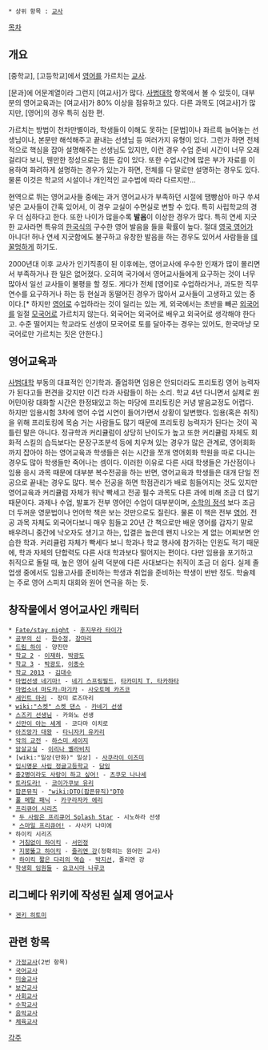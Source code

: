  * 상위 항목 : [[교사]]

[[목차]]
== 개요 ==
[중학교], [고등학교]에서 [[영어]]를 가르치는 [[교사]].

[문과]에 어문계열이라 그런지 [여교사]가 많다. [[사범대학]] 항목에서 볼 수 있듯이, 대부분의 영어교육과는 [여교사]가 80% 이상을 점유하고 있다. 다른 과목도 [여교사]가 많지만, [영어]의 경우 특히 심한 편.

가르치는 방법이 천차만별이라, 학생들이 이해도 못하는 [문법]이나 좌르륵 늘어놓는 선생님이나, 본문만 해석해주고 끝내는 선생님 등 여러가지 유형이 있다. 그런가 하면 전체적으로 핵심을 잡아 설명해주는 선생님도 있지만, 이런 경우 수업 준비 시간이 너무 오래 걸리다 보니, 웬만한 정성으로는 힘든 감이 있다. 또한 수업시간에 많은 부가 자료를 이용하여 화려하게 설명하는 경우가 있는가 하면, 전체를 다 말로만 설명하는 경우도 있다. 물론 이것은 학교의 시설이나 개인적인 교수법에 따라 다르지만…

현역으로 뛰는 영어교사들 중에는 과거 영어교사가 부족하던 시절에 땜빵삼아 마구 쑤셔넣은 교사들이 간혹 있어서, 이 경우 교실이 수면실로 변할 수 있다. 특히 사립학교의 경우 더 심하다고 한다. 또한 나이가 많을수록 '''발음'''이 이상한 경우가 많다. 특히 연세 지긋한 교사라면 특유의 [[한국]]식의 구수한 영어 발음을 들을 확률이 높다. 절대 [[영국 영어]]가 아니다! 허나 연세 지긋함에도 불구하고 유창한 발음을 하는 경우도 있어서 사람들을 [[데꿀멍]]하게 하기도.

2000년대 이후 교사가 인기직종이 된 이후에는, 영어교사에 우수한 인재가 많이 몰리면서 부족하거나 한 일은 없어졌다. 오히여 국가에서 영어교사들에게 요구하는 것이 너무 많아서 일선 교사들이 불평을 할 정도. 게다가 전체 [영어]로 수업하라거나, 과도한 직무연수를 요구하거나 하는 등 현실과 동떨어진 경우가 많아서 교사들이 고생하고 있는 중이다.[* 하지만 [[영어]]로 수업하라는 것이 일리는 있는 게, 외국에서는 초반을 빼곤 [[외국어]]를 일절 [[모국어]]로 가르치지 않는다. 외국어는 외국어로 배우고 외국어로 생각해야 한다고. 수준 떨어지는 학교라도 선생이 모국어로 토를 달아주는 경우는 있어도, 한국마냥 모국어로만 가르치는 짓은 안한다.]

== 영어교육과 ==
[[사범대학]] 부동의 대표적인 인기학과. 졸업하면 임용은 안되더라도 프리토킹 영어 능력자가 된다고들 편견을 갖지만 이건 타과 사람들이 하는 소리. 학교 4년 다니면서 실제로 원어민이랑 대화할 시간은 한정돼있고 하는 마당에 프리토킹은 커녕 발음교정도 어렵다. 하지만 임용시험 3차에 영어 수업 시연이 들어가면서 상황이 일변했다. 임용(혹은 취직)을 위해 프리토킹에 목숨 거는 사람들도 많기 때문에 프리토킹 능력자가 된다는 것이 꼭 틀린 말은 아니다. 정규학과 커리큘럼이 상당히 난이도가 높고 또한 커리큘럼 자체도 회화적 스킬의 습득보다는 문장구조분석 등에 치우쳐 있는 경우가 많은 관계로, 영어회화까지 잡아야 하는 영어교육과 학생들은 쉬는 시간을 쪼개 영어회화 학원을 따로 다니는 경우도 많아 학생들만 죽어나는 셈이다. 이러한 이유로 다른 사대 학생들은 가산점이나 임용 응시 과목 때문에 대부분 복수전공을 하는 반면, 영어교육과 학생들은 대개 단일 전공으로 끝내는 경우도 많다. 복수 전공을 하면 학점관리가 배로 힘들어지는 것도 있지만 영어교육과 커리큘럼 자체가 워낙 빡세고 전공 필수 과목도 다른 과에 비해 조금 더 많기 때문이다. 과제나 수업, 발표가 전부 영어인 수업이 대부분이며, [[수학의 정석]] 보다 조금 더 두꺼운 영문법이나 언어학 책은 보는 것만으로도 질린다. 물론 이 책은 전부 [[영어]]. 전공 과목 자체도 외국어다보니 매우 힘들고 20년 간 책으로만 배운 영어를 갑자기 말로 배우려니 중간에 낙오자도 생기고 하는, 입결은 높은데 왠지 나오는 게 없는 어찌보면 안습한 학과. 커리큘럼 자체가 빡세다 보니 학과나 학교 행사에 참가하는 인원도 적기 때문에, 학과 자체의 단합력도 다른 사대 학과보다 떨어지는 편이다. 다만 임용을 포기하고 취직으로 돌릴 때, 높은 영어 실력 덕분에 다른 사대보다는 취직이 조금 더 쉽다. 실제 졸업생 중에서도 임용고사를 준비하는 학생과 취업을 준비하는 학생이 반반 정도. 학술제는 주로 영어 스피치 대회와 원어 연극을 하는 듯.

== 창작물에서 영어교사인 캐릭터 ==
 * [[Fate/stay night]] - [[후지무라 타이가]]
 * [[공부의 신]] - [[한수정]], [[장마리]]
 * [[드림 하이]] - 양진만
 * [[학교 2]] - [[이재하]], [[박광도]]
 * [[학교 3]] - [[박광도]], [[이종수]]
 * [[학교 2013]] - [[김대수]]
 * [[마법선생 네기마!]] - [[네기 스프링필드]], [[타카미치 T. 타카하타]]
 * [[마법소녀 마도카☆마기카]] - [[사오토메 카즈코]]
 * [[세인트 마리]] - 장미 로즈마리
 * [[wiki:"스켓" 스켓 댄스]] - [[카네기 선생]]
 * [[스즈키 선생님]] - 카와노 선생
 * [[신만이 아는 세계]] - 코다마 이치로
 * [[아즈망가 대왕]] - [[타니자키 유카리]]
 * [[악의 교전]] - [[하스미 세이지]]
 * [[암살교실]] - [[이리나 옐라비치]]
 * [wiki:"일상(만화)" 일상] - [[사쿠라이 이즈미]]
 * [[입시명문 사립 정글고등학교]] - [[담임]]
 * [[중2병이라도 사랑이 하고 싶어!]] - [[츠쿠모 나나세]] 
 * [[토라도라!]] - [[코이가쿠보 유리]]
 * [[팝픈뮤직]] - [["wiki:DTO(팝픈뮤직)"DTO]]
 * [[풀 메탈 패닉]] - [[카구라자카 에리]]
 * [[프리큐어 시리즈]]
  * [[두 사람은 프리큐어 Splash Star]] - 시노하라 선생
  * [[스마일 프리큐어!]] - 사사키 나미에
 * 하이킥 시리즈
  * [[거침없이 하이킥]] - [[서민정]]
  * [[지붕뚫고 하이킥]] - [[줄리엔 강]](정확히는 원어민 교사)
  * [[하이킥 짧은 다리의 역습]] - [[박지선]], 줄리엔 강
 * [[학생회 임원들]] - [[요코시마 나루코]]

== 리그베다 위키에 작성된 실제 영어교사 ==
 * [[겐키 히토미]]

== 관련 항목 ==
 * [[가정교사]](2번 항목)
 * [[국어교사]]
 * [[미술교사]]
 * [[보건교사]]
 * [[사회교사]]
 * [[수학교사]]
 * [[음악교사]]
 * [[체육교사]]

[[각주]]
